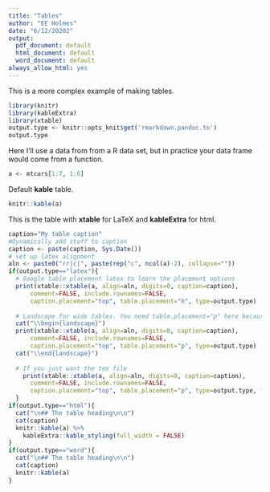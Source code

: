 ```yaml
---
title: "Tables"
author: "EE Holmes"
date: "6/12/20202"
output:
  pdf_document: default
  html_document: default
  word_document: default
always_allow_html: yes
---
```


This is a more complex example of making tables.

```r
library(knitr)
library(kableExtra)
library(xtable)
output.type <- knitr::opts_knit$get('rmarkdown.pandoc.to')
output.type
```

Here I'll use a data from from a R data set, but in practice your data frame would come from a function.

```r
a <- mtcars[1:7, 1:6]
```

Default **kable** table.

```r
knitr::kable(a)
```

This is the table with **xtable** for LaTeX and **kableExtra** for html.

```r
caption="My table caption"
#Dynamically add stuff to caption
caption <- paste(caption, Sys.Date())
# set up latex alignment
aln <- paste0("rr|c|", paste(rep("c", ncol(a)-2), collapse=""))
if(output.type=="latex"){
  # Google table placement latex to learn the placement options
  print(xtable::xtable(a, align=aln, digits=0, caption=caption), 
      comment=FALSE, include.rownames=FALSE,
      caption.placement="top", table.placement="h", type=output.type)
  
  # Landscape for wide tables. You need table.placement="p" here because you need a new page.
  cat("\\begin{landscape}")
  print(xtable::xtable(a, align=aln, digits=0, caption=caption), 
      comment=FALSE, include.rownames=FALSE,
      caption.placement="top", table.placement="p", type=output.type)
  cat("\\end{landscape}")
  
  # If you just want the tex file
    print(xtable::xtable(a, align=aln, digits=0, caption=caption), 
      comment=FALSE, include.rownames=FALSE,
      caption.placement="top", table.placement="p", type=output.type, file="table.tex")
  }
if(output.type=="html"){
  cat("\n## The table heading\n\n")
  cat(caption)
  knitr::kable(a) %>% 
    kableExtra::kable_styling(full_width = FALSE)
}
if(output.type=="word"){
  cat("\n## The table heading\n\n")
  cat(caption)
  knitr::kable(a)
}
```

